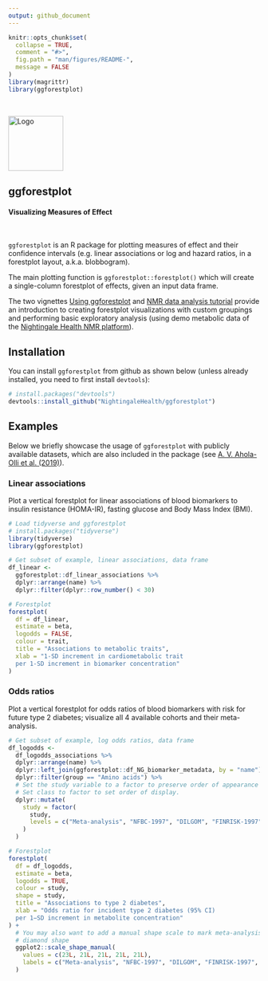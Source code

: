 ```yaml
---
output: github_document
---
```


<!-- README.md is generated from README.Rmd. Please edit that file -->

```r
knitr::opts_chunk$set(
  collapse = TRUE,
  comment = "#>",
  fig.path = "man/figures/README-",
  message = FALSE
)
library(magrittr)
library(ggforestplot)
```


<br>

<div style="text-align:left">
<span><a href="https://nightingalehealth.com/">
<img src="man/figures/logo.png" width=110 alt="Logo"/> 
</a>
<h2><strong>ggforestplot</strong> </h2>
<h4>Visualizing Measures of Effect</h4></span>
</div>

<br>

`ggforestplot` is an R package for plotting measures of effect and their 
confidence intervals (e.g. linear associations or log and hazard ratios, in a
forestplot layout, a.k.a. blobbogram).

The main plotting function is `ggforestplot::forestplot()` which will create a
single-column forestplot of effects, given an input data frame.

The two vignettes [Using ggforestplot](articles/ggforestplot.html) and 
[NMR data analysis tutorial](articles/nmr-data-analysis-tutorial.html) 
provide an introduction to creating forestplot visualizations with custom 
groupings and performing basic exploratory analysis (using demo metabolic 
data of the [Nightingale Health NMR platform](https://nightingalehealth.com/technology)).

## Installation

You can install `ggforestplot` from github as shown below (unless already
installed, you need to first install `devtools`):

```r
# install.packages("devtools")
devtools::install_github("NightingaleHealth/ggforestplot")
```

## Examples

Below we briefly showcase the usage of `ggforestplot` with publicly available 
datasets, which are also included in the package (see [A. V. Ahola-Olli et al. (2019)](https://www.biorxiv.org/content/10.1101/513648v1)). 

### Linear associations

Plot a vertical forestplot for linear associations of blood biomarkers to 
insulin resistance (HOMA-IR), fasting glucose and Body Mass Index (BMI).

```r
# Load tidyverse and ggforestplot
# install.packages("tidyverse")
library(tidyverse)
library(ggforestplot)

# Get subset of example, linear associations, data frame
df_linear <-
  ggforestplot::df_linear_associations %>%
  dplyr::arrange(name) %>%
  dplyr::filter(dplyr::row_number() < 30)

# Forestplot
forestplot(
  df = df_linear,
  estimate = beta,
  logodds = FALSE,
  colour = trait,
  title = "Associations to metabolic traits",
  xlab = "1-SD increment in cardiometabolic trait
  per 1-SD increment in biomarker concentration"
)
```

### Odds ratios

Plot a vertical forestplot for odds ratios of blood biomarkers with risk for 
future type 2 diabetes; visualize all 4 available cohorts and their meta-analysis.

```r
# Get subset of example, log odds ratios, data frame
df_logodds <-
  df_logodds_associations %>%
  dplyr::arrange(name) %>%
  dplyr::left_join(ggforestplot::df_NG_biomarker_metadata, by = "name") %>% 
  dplyr::filter(group == "Amino acids") %>%
  # Set the study variable to a factor to preserve order of appearance
  # Set class to factor to set order of display.
  dplyr::mutate(
    study = factor(
      study,
      levels = c("Meta-analysis", "NFBC-1997", "DILGOM", "FINRISK-1997", "YFS")
    )
  )

# Forestplot
forestplot(
  df = df_logodds,
  estimate = beta,
  logodds = TRUE,
  colour = study,
  shape = study,
  title = "Associations to type 2 diabetes",
  xlab = "Odds ratio for incident type 2 diabetes (95% CI)
  per 1−SD increment in metabolite concentration"
) +
  # You may also want to add a manual shape scale to mark meta-analysis with a
  # diamond shape
  ggplot2::scale_shape_manual(
    values = c(23L, 21L, 21L, 21L, 21L),
    labels = c("Meta-analysis", "NFBC-1997", "DILGOM", "FINRISK-1997", "YFS")
  )
```
